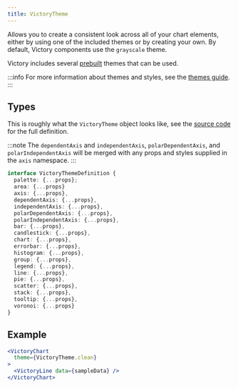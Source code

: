 ```yaml
---
title: VictoryTheme
---
```


Allows you to create a consistent look across all of your chart elements, either by using one of the included themes or by creating your own. By default, Victory components use the `grayscale` theme.

Victory includes several [prebuilt](https://github.com/FormidableLabs/victory/blob/main/packages/victory-core/src/victory-theme) themes that can be used.

:::info
For more information about themes and styles, see the [themes guide](/docs/guides/themes).
:::

## Types

This is roughly what the `VictoryTheme` object looks like, see the [source code](https://github.com/FormidableLabs/victory/blob/main/packages/victory-core/src/victory-theme/types.ts#L90) for the full definition.

:::note
The `dependentAxis` and `independentAxis`, `polarDependentAxis`, and `polarIndependentAxis` will be merged with any props and styles supplied in the `axis` namespace.
:::

```ts
interface VictoryThemeDefinition {
  palette: {...props};
  area: {...props}
  axis: {...props},
  dependentAxis: {...props},
  independentAxis: {...props},
  polarDependentAxis: {...props},
  polarIndependentAxis: {...props},
  bar: {...props},
  candlestick: {...props},
  chart: {...props},
  errorbar: {...props},
  histogram: {...props},
  group: {...props},
  legend: {...props},
  line: {...props},
  pie: {...props},
  scatter: {...props},
  stack: {...props},
  tooltip: {...props},
  voronoi: {...props}
}
```

## Example

```jsx live
<VictoryChart
  theme={VictoryTheme.clean}
>
  <VictoryLine data={sampleData} />
</VictoryChart>
```
